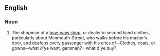 ==English==
===Noun===
# {{vulgar}} The shopman of a [[bow-wow shop]], or dealer in second hand clothes, particularly about Monmouth-Street, who walks before his master's door, and deafens every passenger with his cries of--Clothes, coats, or gowns--what d'ye want, gemmen?--what d'ye buy?